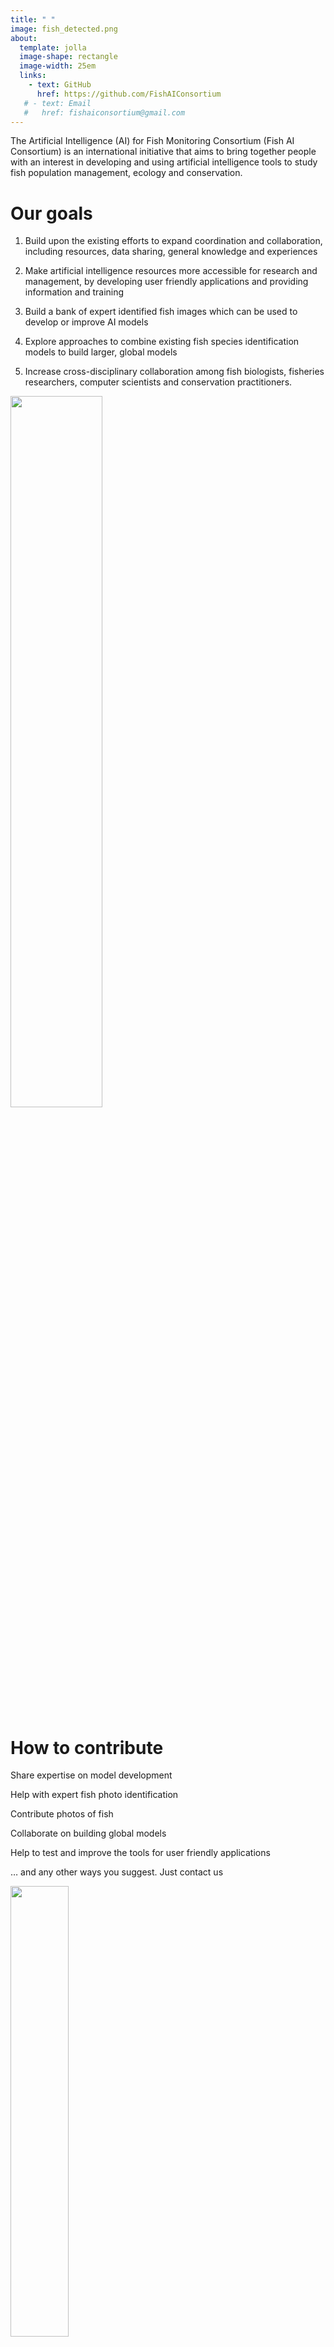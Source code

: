 ```yaml
---
title: " "
image: fish_detected.png
about: 
  template: jolla
  image-shape: rectangle
  image-width: 25em
  links:
    - text: GitHub
      href: https://github.com/FishAIConsortium
   # - text: Email
   #   href: fishaiconsortium@gmail.com
---
```


The Artificial Intelligence (AI) for Fish Monitoring Consortium (Fish AI Consortium) is an international initiative that aims to bring together people with an interest in developing and using artificial intelligence tools to study fish population management, ecology and conservation.

# Our goals

1)  Build upon the existing efforts to expand coordination and collaboration, including resources, data sharing, general knowledge and experiences

2)  Make artificial intelligence resources more accessible for research and management, by developing user friendly applications and providing information and training

3)  Build a bank of expert identified fish images which can be used to develop or improve AI models

4)  Explore approaches to combine existing fish species identification models to build larger, global models

5)  Increase cross-disciplinary collaboration among fish biologists, fisheries researchers, computer scientists and conservation practitioners.

![](docs/perch.jpg){fig-align="center" width="54%"}

# How to contribute

Share expertise on model development

Help with expert fish photo identification

Contribute photos of fish

Collaborate on building global models

Help to test and improve the tools for user friendly applications

... and any other ways you suggest. Just contact us

![](docs/sardine.jpg){fig-align="center" width="43%"}

# Who we are

University of Tasmania (Australia)

Nature Research Center (Lithuania)

University of Coimbra (Portugal)

United States Geological Survey

Google AI for Nature and Society

Colorado State University (USA)

Wild Me

University of Virginia (USA)

VIMS (USA)

NOAA (USA)

Aeria.ai

Danish Technical University (Denmark)

Fishven

GotOne fishing app

AZTI, Sustainable Fishing Technologies

Angler's Atlas app (Canada)

FAO

# Contact us

If you would like to learn more about our work or join the consortium, please contact us using the form below.



<html>
   <body>
      <form action="mailto:fishaiconsortium@gmail.com" method="post" enctype="text/plain">
          Name:<br><input type="text" name="sname"> <br>
          Email:<br><input type="text" name="sname"> <br>
          Message:<br><input type="text" name="ssubject"><br>
         <input type="submit" value="Send">
      </form>
   </body>
</html>